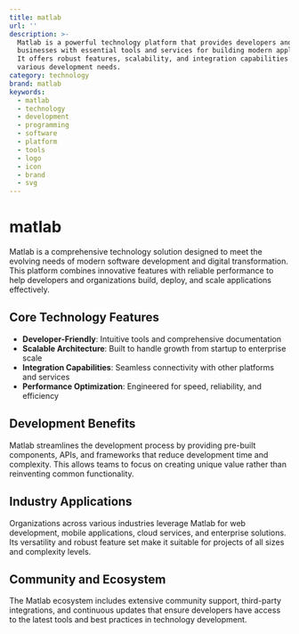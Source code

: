 ```yaml
---
title: matlab
url: ''
description: >-
  Matlab is a powerful technology platform that provides developers and
  businesses with essential tools and services for building modern applications.
  It offers robust features, scalability, and integration capabilities for
  various development needs.
category: technology
brand: matlab
keywords:
  - matlab
  - technology
  - development
  - programming
  - software
  - platform
  - tools
  - logo
  - icon
  - brand
  - svg
---
```


# matlab

Matlab is a comprehensive technology solution designed to meet the evolving needs of modern software development and digital transformation. This platform combines innovative features with reliable performance to help developers and organizations build, deploy, and scale applications effectively.

## Core Technology Features

- **Developer-Friendly**: Intuitive tools and comprehensive documentation
- **Scalable Architecture**: Built to handle growth from startup to enterprise scale
- **Integration Capabilities**: Seamless connectivity with other platforms and services
- **Performance Optimization**: Engineered for speed, reliability, and efficiency

## Development Benefits

Matlab streamlines the development process by providing pre-built components, APIs, and frameworks that reduce development time and complexity. This allows teams to focus on creating unique value rather than reinventing common functionality.

## Industry Applications

Organizations across various industries leverage Matlab for web development, mobile applications, cloud services, and enterprise solutions. Its versatility and robust feature set make it suitable for projects of all sizes and complexity levels.

## Community and Ecosystem

The Matlab ecosystem includes extensive community support, third-party integrations, and continuous updates that ensure developers have access to the latest tools and best practices in technology development.
